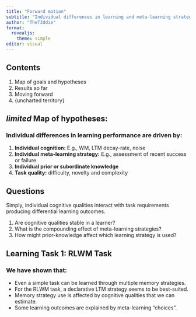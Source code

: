 ```yaml
---
title: "Forward motion"
subtitle: "Individual differences in learning and meta-learning strategies" 
author: "TheT3ddie"
format: 
  revealjs:
    theme: simple
editor: visual
---
```


## Contents

1.  Map of goals and hypotheses
2.  Results so far
3.  Moving forward
4.  {uncharted territory}

## *limited* Map of hypotheses:

### Individual differences in learning performance are driven by:

1.  **Individual cognition:** E.g., WM, LTM decay-rate, noise
2.  **Individual meta-learning strategy:** E.g., assessment of recent success or failure
3.  **Individual prior or subordinate knowledge**
4.  **Task quality:** difficulty, novelty and complexity

## Questions

Simply, individual cognitive qualities interact with task requirements producing differential learning outcomes.


1.  Are cognitive qualities stable in a learner?
2.  What is the compounding effect of meta-learning strategies?
3.  How might prior-knowledge affect which learning strategy is used?

## Learning Task 1: RLWM Task

### We have shown that:

-   Even a simple task can be learned through multiple memory strategies.
-   For the RLWM task, a declarative LTM strategy seems to be best-suited.
-   Memory strategy use is affected by cognitive qualities that we can estimate.
-   Some learning outcomes are explained by meta-learning "choices".

